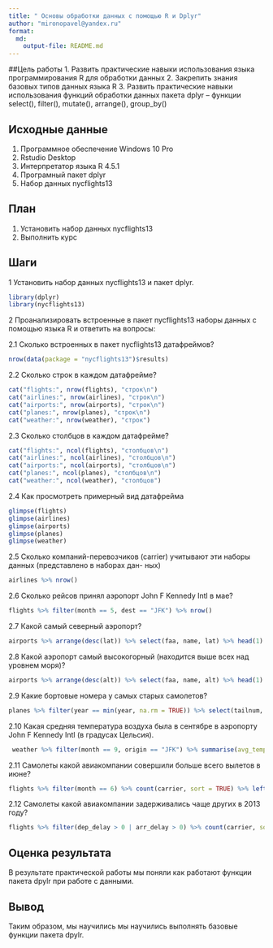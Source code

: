 ```yaml
---
title: " Основы обработки данных с помощью R и Dplyr"
author: "mironopavel@yandex.ru"
format: 
  md: 
    output-file: README.md
---
```


##Цель работы
 1. Развить практические навыки использования языка программирования R для
 обработки данных
 2. Закрепить знания базовых типов данных языка R
 3. Развить практические навыки использования функций обработки данных пакета
 dplyr – функции select(), filter(), mutate(), arrange(), group_by()

## Исходные данные

1. Программное обеспечение Windows 10 Pro
2. Rstudio Desktop
3. Интерпретатор языка R 4.5.1
4. Програмный пакет dplyr
5. Набор данных nycflights13

## План

1. Установить набор данных nycflights13   
2. Выполнить курс 

## Шаги

1 Установить набор данных nycflights13 и пакет dplyr.

```r
library(dplyr)
library(nycflights13)
```

2  Проанализировать встроенные в пакет nycflights13 наборы данных с помощью языка R и ответить на вопросы:

  2.1 Сколько встроенных в пакет nycflights13 датафреймов?
  
```r
nrow(data(package = "nycflights13")$results)
```
  2.2 Сколько строк в каждом датафрейме?
  
```r
cat("flights:", nrow(flights), "строк\n")
cat("airlines:", nrow(airlines), "строк\n")
cat("airports:", nrow(airports), "строк\n")
cat("planes:", nrow(planes), "строк\n")
cat("weather:", nrow(weather), "строк")
```

  2.3 Сколько столбцов в каждом датафрейме?
  
```r
cat("flights:", ncol(flights), "столбцов\n")
cat("airlines:", ncol(airlines), "столбцов\n")
cat("airports:", ncol(airports), "столбцов\n")
cat("planes:", ncol(planes), "столбцов\n")
cat("weather:", ncol(weather), "столбцов")
```

  2.4  Как просмотреть примерный вид датафрейма
  
```r
glimpse(flights)
glimpse(airlines)
glimpse(airports)
glimpse(planes)
glimpse(weather)
```

  2.5 Сколько компаний-перевозчиков (carrier) учитывают эти наборы данных (представлено в наборах дан- ных)
  
```r
airlines %>% nrow()
```

  2.6 Сколько рейсов принял аэропорт John F Kennedy Intl в мае?
  
```r
flights %>% filter(month == 5, dest == "JFK") %>% nrow()
```

  2.7 Какой самый северный аэропорт?
  
```r
airports %>% arrange(desc(lat)) %>% select(faa, name, lat) %>% head(1)
```

  2.8  Какой аэропорт самый высокогорный (находится выше всех над уровнем моря)?
  
```r
airports %>% arrange(desc(alt)) %>% select(faa, name, alt) %>% head(1)
```

  2.9 Какие бортовые номера у самых старых самолетов?
  
```r
planes %>% filter(year == min(year, na.rm = TRUE)) %>% select(tailnum, year) %>% arrange(year)
```

  2.10  Какая средняя температура воздуха была в сентябре в аэропорту John F
 Kennedy Intl (в градусах Цельсия).
 
```r
 weather %>% filter(month == 9, origin == "JFK") %>% summarise(avg_temp_faren = mean(temp, na.rm = TRUE), avg_temp_celsius = (5/9) * (avg_temp_faren - 32))
```

  2.11 Самолеты какой авиакомпании совершили больше всего вылетов в июне?
  
```r
flights %>% filter(month == 6) %>% count(carrier, sort = TRUE) %>% left_join(airlines, by = "carrier") %>% select(name, n) %>% head(1)
```

  2.12  Самолеты какой авиакомпании задерживались чаще других в 2013 году?
  
```r
flights %>% filter(dep_delay > 0 | arr_delay > 0) %>% count(carrier, sort = TRUE) %>% left_join(airlines, by = "carrier") %>% select(name, n) %>% head(1)
```

## Оценка результата

 В результате практической работы мы поняли как работают функции пакета dpylr при работе с данными.

## Вывод

Таким образом, мы научились мы научились выполнять базовые функции пакета dpylr.